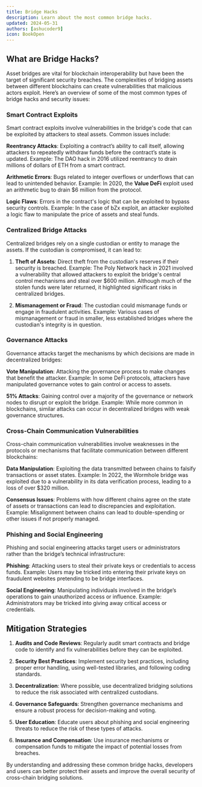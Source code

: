 ```yaml
---
title: Bridge Hacks
description: Learn about the most common bridge hacks.
updated: 2024-05-31
authors: [ashucoder9]
icon: BookOpen
---
```


## What are Bridge Hacks?

Asset bridges are vital for blockchain interoperability but have been the target of significant security breaches. The complexities of bridging assets between different blockchains can create vulnerabilities that malicious actors exploit. Here’s an overview of some of the most common types of bridge hacks and security issues:

### Smart Contract Exploits

Smart contract exploits involve vulnerabilities in the bridge's code that can be exploited by attackers to steal assets. Common issues include:

**Reentrancy Attacks**: Exploiting a contract’s ability to call itself, allowing attackers to repeatedly withdraw funds before the contract’s state is updated. Example: The DAO hack in 2016 utilized reentrancy to drain millions of dollars of ETH from a smart contract.
  
**Arithmetic Errors**: Bugs related to integer overflows or underflows that can lead to unintended behavior. Example: In 2020, the **Value DeFi** exploit used an arithmetic bug to drain $6 million from the protocol.

**Logic Flaws**: Errors in the contract's logic that can be exploited to bypass security controls. Example: In the case of bZx exploit, an attacker exploited a logic flaw to manipulate the price of assets and steal funds.

### Centralized Bridge Attacks

Centralized bridges rely on a single custodian or entity to manage the assets. If the custodian is compromised, it can lead to:

1. **Theft of Assets**: Direct theft from the custodian's reserves if their security is breached. Example: The Poly Network hack in 2021 involved a vulnerability that allowed attackers to exploit the bridge's central control mechanisms and steal over $600 million. Although much of the stolen funds were later returned, it highlighted significant risks in centralized bridges.

2. **Mismanagement or Fraud**: The custodian could mismanage funds or engage in fraudulent activities. Example: Various cases of mismanagement or fraud in smaller, less established bridges where the custodian's integrity is in question.

### Governance Attacks

Governance attacks target the mechanisms by which decisions are made in decentralized bridges:

**Vote Manipulation**: Attacking the governance process to make changes that benefit the attacker. Example: In some DeFi protocols, attackers have manipulated governance votes to gain control or access to assets.

**51% Attacks**: Gaining control over a majority of the governance or network nodes to disrupt or exploit the bridge. Example: While more common in blockchains, similar attacks can occur in decentralized bridges with weak governance structures.

### Cross-Chain Communication Vulnerabilities

Cross-chain communication vulnerabilities involve weaknesses in the protocols or mechanisms that facilitate communication between different blockchains:

**Data Manipulation**: Exploiting the data transmitted between chains to falsify transactions or asset states. Example: In 2022, the Wormhole bridge was exploited due to a vulnerability in its data verification process, leading to a loss of over $320 million.

**Consensus Issues**: Problems with how different chains agree on the state of assets or transactions can lead to discrepancies and exploitation. Example: Misalignment between chains can lead to double-spending or other issues if not properly managed.

### Phishing and Social Engineering

Phishing and social engineering attacks target users or administrators rather than the bridge’s technical infrastructure:

**Phishing**: Attacking users to steal their private keys or credentials to access funds. Example: Users may be tricked into entering their private keys on fraudulent websites pretending to be bridge interfaces.

**Social Engineering**: Manipulating individuals involved in the bridge’s operations to gain unauthorized access or influence. Example: Administrators may be tricked into giving away critical access or credentials.

## Mitigation Strategies

1. **Audits and Code Reviews**: Regularly audit smart contracts and bridge code to identify and fix vulnerabilities before they can be exploited.

2. **Security Best Practices**: Implement security best practices, including proper error handling, using well-tested libraries, and following coding standards.

3. **Decentralization**: Where possible, use decentralized bridging solutions to reduce the risk associated with centralized custodians.

4. **Governance Safeguards**: Strengthen governance mechanisms and ensure a robust process for decision-making and voting.

5. **User Education**: Educate users about phishing and social engineering threats to reduce the risk of these types of attacks.

6. **Insurance and Compensation**: Use insurance mechanisms or compensation funds to mitigate the impact of potential losses from breaches.

By understanding and addressing these common bridge hacks, developers and users can better protect their assets and improve the overall security of cross-chain bridging solutions.

<Quiz quizId="124" />
